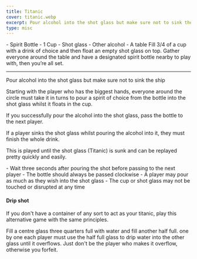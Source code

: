 ```yaml
---
title: Titanic
cover: titanic.webp
excerpt: Pour alcohol into the shot glass but make sure not to sink the ship
type: misc
---
```


<GameHero
  cover="/BeerGoggleGames/images/titanic.webp"
  alt="Titanic"
/>

<GameSection title="Equipment" icon="/BeerGoggleGames/images/liquor.webp">
-   Spirit Bottle
-   1 Cup
-   Shot glass
-   Other alcohol
-   A table
</GameSection>

<GameSection title="Setup" icon="/BeerGoggleGames/images/settings.webp">
Fill 3/4 of a cup with a drink of choice and then float an empty shot glass on top. Gather everyone around the table and have a designated spirit bottle nearby to play with, then you’re all set.

* * *
</GameSection>

<GameSection title="Aim of the Game" icon="/BeerGoggleGames/images/target.webp">
<p>Pour alcohol into the shot glass but make sure not to sink the ship</p>
</GameSection>

<GameSection title="How to Play" icon="/BeerGoggleGames/images/question.webp">
Starting with the player who has the biggest hands, everyone around the circle must take it in turns to pour a spirit of choice from the bottle into the shot glass whilst it floats in the cup.

If you successfully pour the alcohol into the shot glass, pass the bottle to the next player.

If a player sinks the shot glass whilst pouring the alcohol into it, they must finish the whole drink.

This is played until the shot glass (Titanic) is sunk and can be replayed pretty quickly and easily.
</GameSection>

<GameSection title="Rules" icon="/BeerGoggleGames/images/rules.webp">
-   Wait three seconds after pouring the shot before passing to the next player
-   The bottle should always be passed clockwise
-   A player may pour as much as they wish into the shot glass
-   The cup or shot glass may not be touched or disrupted at any time
</GameSection>

<GameSection title="Special Edition" icon="/BeerGoggleGames/images/special.webp">

<h4>Drip shot</h4>

If you don't have a container of any sort to act as your titanic, play this alternative game with the same principles.

Fill a centre glass three quarters full with water and fill another half full. one by one each player must use the half full glass to drip water into the other glass until it overflows. Just don't be the player who makes it overflow, otherwise you forfeit.
</GameSection>

<ShareButtons title="Titanic" />

<FeedbackCard>
</FeedbackCard>
